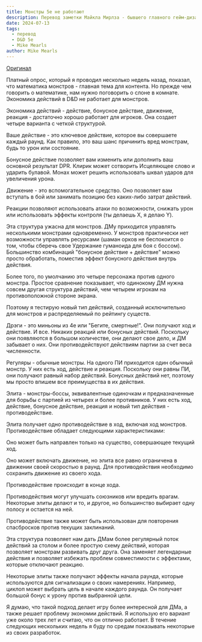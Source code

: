 ```yaml
---
title: Монстры 5e не работают
description: Перевод заметки Майкла Мирлза - бывшего главного гейм-дизайнера пятой редакции D&D про механику монстров
date: 2024-07-13
tags:
  - перевод
  - D&D 5e
  - Mike Mearls
author: Mike Mearls
---
```


[Оригинал](https://www.patreon.com/posts/5e-monsters-dont-107892435)

Платный опрос, который я проводил несколько недель назад, показал, что математика монстров - главная тема для контента. Но прежде чем говорить о математике, нам нужно поговорить о слоне в комнате. Экономика действий в D&D не работает для монстров.

Экономика действий - действие, бонусное действие, движение, реакция - достаточно хорошо работает для игроков. Она создает четыре варианта с четкой структурой.

Ваше действие - это ключевое действие, которое вы совершаете каждый раунд. Как правило, это ваш шанс причинить вред монстрам, будь то урон или состояние.

Бонусное действие позволяет вам изменить или дополнить ваш основной результат DPR. Клирик может сотворить Исцеляющее слово и ударить булавой. Монах может решить использовать шквал ударов для увеличения урона.

Движение - это вспомогательное средство. Оно позволяет вам вступать в бой или занимать позицию без каких-либо затрат действий.

Реакции позволяют использовать атаки по возможности, снижать урон или использовать эффекты контроля (ты делаешь X, я делаю Y).

Эта структура ужасна для монстров. ДМу приходится управлять несколькими монстрами одновременно. У монстров практически нет возможности управлять ресурсами (шаман орков не беспокоится о том, чтобы сберечь свое Удержание гуманоида для боя с боссом). Большинство комбинаций "бонусное действие + действие" можно просто обработать, поместив эффект бонусного действия внутрь действия.

Более того, по умолчанию это четыре персонажа против одного монстра. Простое сравнение показывает, что одинокому ДМ нужна совсем другая структура действий, чем четырем игрокам на противоположной стороне экрана.

Поэтому я тестирую новый тип действий, созданный исключительно для монстров и распределяемый по рейтингу существ.

Дрэги - это миньоны из 4e или "Бегите, смертные!". Они получают ход и действие. И все. Никаких реакций или бонусных действий. Поскольку они появляются в большом количестве, они делают свое дело, и ДМ забывает о них. Они противодействуют действиям партии за счет веса численности.

Регуляры - обычные монстры. На одного ПИ приходится один обычный монстр. У них есть ход, действие и реакция. Поскольку они равны ПИ, они получают равный набор действий. Бонусных действий нет, поэтому мы просто впишем все преимущества в их действия.

Элита - монстры-боссы, эквивалентные одиночкам и предназначенные для борьбы с партией из четырех и более противников. У них есть ход, действие, бонусное действие, реакция и новый тип действия - противодействие.

Элита получает одно противодействие в ход, включая ход монстров. Противодействие обладает следующими характеристиками:

Оно может быть направлен только на существо, совершающее текущий ход.

Оно может включать движение, но элита все равно ограничена в движении своей скоростью в раунд. Для противодействия необходимо сохранить движение из своего хода.

Противодействие происходит в конце хода.

Противодействия могут улучшать союзников или вредить врагам. Некоторые элиты делают и то, и другое, но большинство выбирает одну полосу и остается на ней.

Противодействие также может быть использован для повторения спасбросков против текущих заклинаний.

Эта структура позволяет нам дать ДМам более регулярный поток действий за столом и более простую схему действий, которая позволяет монстрам развивать друг друга. Она заменяет легендарные действия и позволяет избежать проблем совместимости с эффектами, которые отключают реакцию.

Некоторые элиты также получают эффекты начала раунда, которые используются для сигнализации о своих намерениях. Например, циклоп может выбрать цель в начале каждого раунда. Он получает большой бонус к урону против выбранной цели.

Я думаю, что такой подход делает игру более интересной для ДМа, а также решает проблему экономии действий. Я использую его вариант уже около трех лет и считаю, что он отлично работает. В течение следующих нескольких недель я буду по средам показывать некоторые из своих разработок.